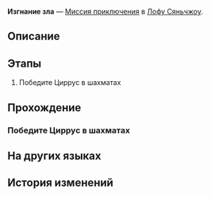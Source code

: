 {{Дополнить|Диалоги.}}
{{Миссия Инфобокс
|id              = 4072021
|Название        = 
|Изображение     = Миссия Освоения Изгнание зла.png
|Тип             = Миссия приключения
|События         = 
|Глава           = 
|Условия         = 
|Персонажи       = Первопроходец
|СтартЛокация    = [[Лофу Сяньчжоу]] — [[Иллюзорный лабиринт: Циррус]]
|Локации         = Иллюзорный лабиринт: Циррус
|Предыдущая      = 
|Следующая       = 
|Награды         = 
}}
'''Изгнание зла''' — [[Миссия приключения]] в [[Лофу Сяньчжоу]].

==Описание==
{{Описание|<!--официальное описание из Перекрёстка судеб-->}}

==Этапы==
# Победите Циррус в шахматах

==Прохождение==
{{Дополнить}}

===Победите Циррус в шахматах===
{{Описание миссии|локация=Иллюзорный лабиринт: Циррус|Циррус частенько использует аналогии типа «пешки» и «шахматы», описывая людей и ситуации... А вам же нужно победить её на шахматной доске.}}
{{Диалог Начало}}
{{Диалог Конец}}

==На других языках==
{{На других языках
|en   = Begone, Evil
|zhs  = 斩邪除恶
|zht  = 斬邪除惡
|ja   = 害悪駆除
|ko   = 악의 정화
|es   = Expulsión del mal
|fr   = Vade retro
|ru   = Изгнание зла
|th   = ปราบวิญญาณสุดเฮี้ยน
|vi   = Trảm Tà Trừ Yêu
|de   = Austreibung des Bösen
|id   = Membasmi Kejahatan
|pt   = Mal, Desapareça
}}

==История изменений==
{{История изменений|2.7}}
